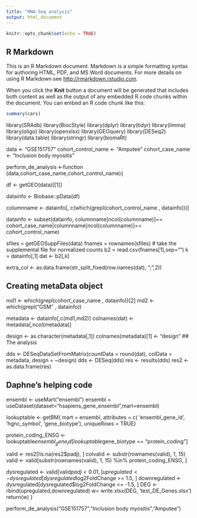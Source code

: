 ```yaml
---
title: "RNA-Seq analysis"
output: html_document
---
```


```r
knitr::opts_chunk$set(echo = TRUE)
```

## R Markdown

This is an R Markdown document. Markdown is a simple formatting syntax for authoring HTML, PDF, and MS Word documents. For more details on using R Markdown see <http://rmarkdown.rstudio.com>.

When you click the **Knit** button a document will be generated that includes both content as well as the output of any embedded R code chunks within the document. You can embed an R code chunk like this:

```r
summary(cars)
```
library(SRAdb)
library(BiocStyle)
library(dplyr)
library(tidyr)
library(limma)
library(oligo)
library(openxlsx)
library(GEOquery)
library(DESeq2)
library(data.table)
library(stringr)
library(biomaRt)

 data <- "GSE151757"
 cohort_control_name <- "Amputee"
 cohort_case_name <- "Inclusion body myositis"
 
perform_de_analysis <-function (data,cohort_case_name,cohort_control_name){

df <- getGEO(data)[[1]]

datainfo <- Biobase::pData(df)
  
columnname <- datainfo[, c(which(grepl(cohort_control_name , datainfo)))]
 
datainfo <- subset(datainfo, columnname[ncol(columnname)]== cohort_case_name|columnname[ncol(columnname)]== cohort_control_name)  



sfiles = getGEOSuppFiles(data)
fnames = rownames(sfiles)
# take the supplemental file for normalized counts
b2 = read.csv(fnames[1],sep="")
k = datainfo[,1]
dat <- b2[,k] 

extra_col <- as.data.frame(str_split_fixed(row.names(dat), ";",2))

## Creating metaData object 
md1 <- which(grepl(cohort_case_name , datainfo))[2]
md2 <- which(grepl("GSM" , datainfo))

metadata <- datainfo[,c(md1,md2)]
colnames(dat) <-metadata[,ncol(metadata)]

design <- as.character(metadata[,1])
colnames(metadata)[1] <- "design"
## The analysis

dds <- DESeqDataSetFromMatrix(countData = round(dat), colData = metadata, design = ~design)
dds <- DESeq(dds)
res <- results(dds)
res2 <-as.data.frame(res)


## Daphne's helping code

ensembl <- useMart("ensembl")
ensembl = useDataset(dataset="hsapiens_gene_ensembl",mart=ensembl)

lookuptable <- getBM(
  mart = ensembl,
  attributes = c(
    'ensembl_gene_id',
    'hgnc_symbol',
    'gene_biotype'),
  uniqueRows = TRUE)

protein_coding_ENSG <- lookuptable$ensembl_gene_id[lookuptable$gene_biotype == "protein_coding"]

valid <- res2[!is.na(res2$padj), ]
colvalid <- substr(rownames(valid), 1, 15)
valid <- valid[substr(rownames(valid), 1, 15) %in% protein_coding_ENSG, ]

dysregulated <- valid[valid$padj < 0.01, ]
upregulated <- dysregulated[dysregulated$log2FoldChange >= 1.5, ]
downregulated <- dysregulated[dysregulated$log2FoldChange <= -1.5, ]
DEG <- rbind(upregulated,downregulated)
w= write.xlsx(DEG, 'test_DE_Genes.xlsx')
return(w)
}


perform_de_analysis("GSE151757","Inclusion body myositis","Amputee")